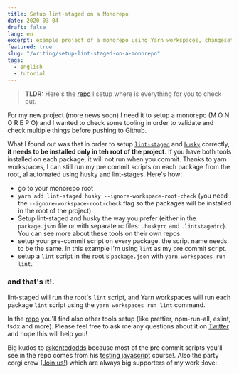 ```yaml
---
title: Setup lint-staged on a Monorepo
date: 2020-03-04
draft: false
lang: en
excerpt: example project of a monorepo using Yarn workspaces, changesets, prettier, eslint and lint-staged
featured: true
slug: "/writing/setup-lint-staged-on-a-monorepo"
tags:
  - english
  - tutorial
---
```


> **TLDR:** Here's the [repo](https://github.com/horacioh/monorepo-changesets-lint-staged) I setup where is everything for you to check out.

For my new project (more news soon) I need it to setup a monorepo (M O N O R E P O) and I wanted to check some tooling in order to validate and check multiple things before pushing to Github.

What I found out was that in order to setup [`lint-staged`](https://github.com/okonet/lint-staged) and [`husky`](https://github.com/typicode/husky) correctly, **it needs to be installed only in teh root of the project**. If you have both tools installed on each package, it will not run when you commit. Thanks to yarn workspaces, I can still run my pre commit scripts on each package from the root, al automated using husky and lint-stages. Here's how:

- go to your monorepo root
- `yarn add lint-staged husky --ignore-workspace-root-check` (you need the `--ignore-workspace-root-check` flag so the packages will be installed in the root of the project)
- Setup lint-staged and husky the way you prefer (either in the `package.json` file or with separate rc files: `.huskyrc` and `.lintstagedrc`). You can see more about these tools on their own repos
- setup your pre-commit script on every package. the script name needs to be the same. In this example I'm using `lint` as my pre commit script.
- setup a `lint` script in the root's `package.json` with `yarn workspaces run lint`.

### and that's it!.

lint-staged will run the root's `lint` script, and Yarn workspaces will run each package `lint` script using the `yarn workspaces run lint` command.

In the [repo](https://github.com/horacioh/monorepo-changesets-lint-staged) you'll find also other tools setup (like prettier, npm-run-all, eslint, tsdx and more). Please feel free to ask me any questions about it on [Twitter](https://twitter.com/hhg2288) and hope this will help you!

Big kudos to [@kentcdodds](https://twitter.com/kentcdodds) because most of the pre commit scripts you'll see in the repo comes from his [testing javascript](https://testingjavascript.com/) course!. Also the party corgi crew ([Join us!](https://discord.gg/BJW6ksT)) which are always big supporters of my work :love:
